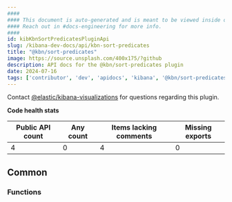 ```yaml
---
####
#### This document is auto-generated and is meant to be viewed inside our experimental, new docs system.
#### Reach out in #docs-engineering for more info.
####
id: kibKbnSortPredicatesPluginApi
slug: /kibana-dev-docs/api/kbn-sort-predicates
title: "@kbn/sort-predicates"
image: https://source.unsplash.com/400x175/?github
description: API docs for the @kbn/sort-predicates plugin
date: 2024-07-16
tags: ['contributor', 'dev', 'apidocs', 'kibana', '@kbn/sort-predicates']
---
```




Contact [@elastic/kibana-visualizations](https://github.com/orgs/elastic/teams/kibana-visualizations) for questions regarding this plugin.

**Code health stats**

| Public API count  | Any count | Items lacking comments | Missing exports |
|-------------------|-----------|------------------------|-----------------|
| 4 | 0 | 4 | 0 |

## Common

### Functions
<DocDefinitionList data={kbnSortPredicatesObj.common.functions}/>


